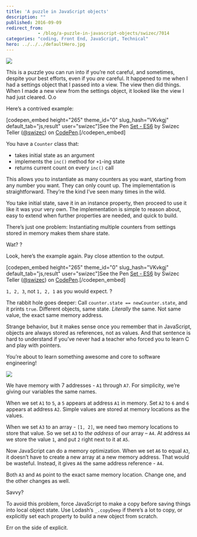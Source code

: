 ```yaml
---
title: 'A puzzle in JavaScript objects'
description: ""
published: 2016-09-09
redirect_from: 
            - /blog/a-puzzle-in-javascript-objects/swizec/7014
categories: "coding, Front End, JavaScript, Technical"
hero: ../../../defaultHero.jpg
---
```

![](https://cdn.meme.am/instances/500x/71601683.jpg)

This is a puzzle you can run into if you’re not careful, and sometimes, despite your best efforts, even if you _are_ careful. It happened to me when I had a settings object that I passed into a view. The view then did things. When I made a new view from the settings object, it looked like the view I had just cleared. O.o

Here’s a contrived example:

\[codepen_embed height=&quot;265&quot; theme_id=&quot;0&quot; slug_hash=&quot;VKvkgj&quot; default_tab=&quot;js,result&quot; user=&quot;swizec&quot;]See the Pen [Set - ES6](http://codepen.io/swizec/pen/VKvkgj/) by Swizec Teller ([@swizec](http://codepen.io/swizec)) on [CodePen](http://codepen.io).\[/codepen_embed]

You have a `Counter` class that:

- takes initial state as an argument
- implements the `inc()` method for `+1`-ing state
- returns current count on every `inc()` call

This allows you to instantiate as many counters as you want, starting from any number you want. They can only count up. The implementation is straightforward. They’re the kind I’ve seen many times in the wild.

You take initial state, save it in an instance property, then proceed to use it like it was your very own. The implementation is simple to reason about, easy to extend when further properties are needed, and quick to build.

There’s just one problem: Instantiating multiple counters from settings stored in memory makes them share state.

Wat? ?

Look, here’s the example again. Pay close attention to the output.

\[codepen_embed height=&quot;265&quot; theme_id=&quot;0&quot; slug_hash=&quot;VKvkgj&quot; default_tab=&quot;js,result&quot; user=&quot;swizec&quot;]See the Pen [Set - ES6](http://codepen.io/swizec/pen/VKvkgj/) by Swizec Teller ([@swizec](http://codepen.io/swizec)) on [CodePen](http://codepen.io).\[/codepen_embed]

`1, 2, 3`, not `1, 2, 1` as you would expect. ?

The rabbit hole goes deeper: Call `counter.state == newCounter.state`, and it prints `true`. Different objects, same state. _Literally_ the same. Not same value, the exact same memory address.

Strange behavior, but it makes sense once you remember that in JavaScript, objects are always stored as references, not as values. And that sentence is hard to understand if you’ve never had a teacher who forced you to learn C and play with pointers.

You’re about to learn something awesome and core to software engineering!

![](./img/zw87YkR.gif)

We have memory with 7 addresses - `A1` through `A7`. For simplicity, we’re giving our variables the same names.

When we set `A1` to `5`, a `5` appears at address `A1` in memory. Set `A2` to `6` and `6` appears at address `A2`. Simple values are stored at memory locations as the values.

When we set `A3` to an array - `[1, 2]`, we need two memory locations to store that value. So we set `A3` to _the address_ of our array – `A4`. At address `A4` we store the value `1`, and put `2` right next to it at `A5`.

Now JavaScript can do a memory optimization. When we set `A6` to equal `A3`, it doesn’t have to create a new array at a new memory address. That would be wasteful. Instead, it gives `A6` the same address reference - `A4`.

Both `A3` and `A6` point to the exact same memory location. Change one, and the other changes as well.

Savvy?

To avoid this problem, force JavaScript to make a copy before saving things into local object state. Use Lodash’s `_.copyDeep` if there’s a lot to copy, or explicitly set each property to build a new object from scratch.

Err on the side of explicit.
